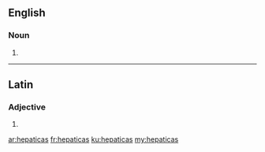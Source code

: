 {{also|hepáticas}}
==English==

===Noun===
{{head|en|noun plural form}}

# {{plural of|hepatica|lang=en}}

----

==Latin==

===Adjective===
{{la-adj-form|hēpaticās}}

# {{inflection of|hēpaticus||acc|f|p|lang=la}}

[[ar:hepaticas]]
[[fr:hepaticas]]
[[ku:hepaticas]]
[[my:hepaticas]]